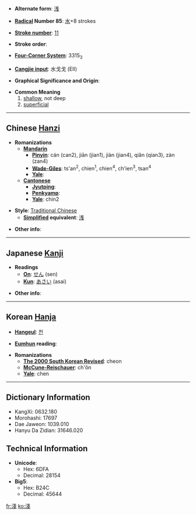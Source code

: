 * '''Alternate form''': [[浅]]

* '''[[Wiktionary:Chinese radical index| Radical]] Number 85''': [[Wiktionary:Chinese radical index 水|水]]+8 strokes

* '''[[Wiktionary:Chinese total strokes index|Stroke number]]''': [[Wiktionary:Chinese total strokes index 11|11]]

* '''Stroke order''': 

* '''[[Wiktionary:Chinese four corner index|Four-Corner System]]''': 3315<sub>3</sub>

* '''[[Wiktionary:Chinese Cangjie index|Cangjie input]]''': 水戈戈 (EII)

* '''Graphical Significance and Origin''': 

* '''Common Meaning'''
*#[[shallow]], not deep
*# [[superficial]]

----

== Chinese [[Hanzi]] ==

* '''Romanizations'''
** '''[[Mandarin]]'''
*** '''[[Pinyin]]''': cán (can2), jiān (jian1), jiàn (jian4), qiǎn (qian3), zàn (zan4)
*** '''[[Wade-Giles]]''': ts'an<sup>2</sup>, chien<sup>1</sup>, chien<sup>4</sup>, ch'ien<sup>3</sup>, tsan<sup>4</sup>
*** '''[[Yale]]''': 
** '''[[Cantonese]]'''
*** '''[[Jyutping]]''':
*** '''[[Penkyamp]]''': 
*** '''[[Yale]]''': chin2

* '''Style''': [[Traditional Chinese]] 
** '''[[Simplified Chinese|Simplified]] equivalent''': [[浅]]

* '''Other info''': 

----

== Japanese [[Kanji]] ==

* '''Readings'''
** '''[[On]]''': [[せん]] (sen)
** '''[[Kun]]''': [[あさい]] (asai)

* '''Other info''':  

----

== Korean [[Hanja]] ==

* '''[[Hangeul]]''': [[천]]

* '''[[Eumhun]] reading''': 

* '''Romanizations'''
** '''[[The 2000 South Korean Revised Romanization|The 2000 South Korean Revised]]''': cheon
** '''[[McCune-Reischauer]]''': ch'ŏn
** '''[[Yale]]''': chen

----

== Dictionary Information ==

* KangXi: 0632.180
* Morohashi: 17697
* Dae Jaweon: 1039.010
* Hanyu Da Zidian: 31646.020

== Technical Information ==

* '''Unicode''':
** Hex: 6DFA
** Decimal: 28154
* '''Big5''':
** Hex: B24C
** Decimal: 45644

[[fr:淺]]
[[ko:淺]]